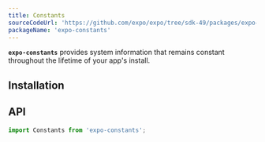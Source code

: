 ```yaml
---
title: Constants
sourceCodeUrl: 'https://github.com/expo/expo/tree/sdk-49/packages/expo-constants'
packageName: 'expo-constants'
---
```



**`expo-constants`** provides system information that remains constant throughout the lifetime of your app's install.

<PlatformsSection android emulator ios simulator web />

## Installation

<APIInstallSection />

## API

```js
import Constants from 'expo-constants';
```

<APISection packageName="expo-constants" apiName="Constants" />
